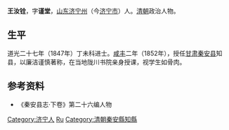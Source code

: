 '''王汝铨'''，字'''谨堂'''，[[山东|山东]][[济宁州|济宁州]]（今[[济宁市|济宁市]]）人。[[清朝|清朝]]政治人物。

== 生平 ==
道光二十七年（1847年）丁未科进士。[[咸丰_(年号)|咸丰]]二年（1852年），授任[[甘肃|甘肃]][[秦安县|秦安县]]知县，以廉洁谨慎著称，在当地陇川书院亲身授课，视学生如骨肉。

==参考资料==
*《秦安县志·下卷》第二十六编人物

{{道光二十七年丁未科殿試金榜}}

{{Authority control}}

{{DEFAULTSORT:Wang王}}
[[Category:济宁人|Category:济宁人]]
[[Category:王姓|Ru]]
[[Category:清朝秦安縣知縣|Category:清朝秦安縣知縣]]


{{清朝人物小作品}}